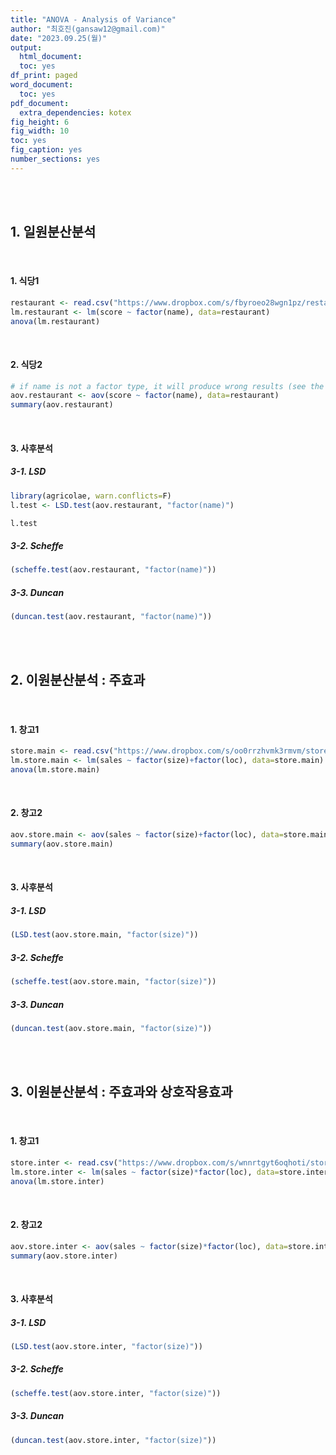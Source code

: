 ```yaml
---
title: "ANOVA - Analysis of Variance"
author: "최호진(gansaw12@gmail.com)"
date: "2023.09.25(월)"
output:
  html_document:
  toc: yes
df_print: paged
word_document:
  toc: yes
pdf_document:
  extra_dependencies: kotex
fig_height: 6
fig_width: 10
toc: yes
fig_caption: yes
number_sections: yes
---
```


<br>
<br>


## 1. 일원분산분석

<br>

#### 1. 식당1
```R
restaurant <- read.csv("https://www.dropbox.com/s/fbyroeo28wgn1pz/restaurant.csv?dl=1", header=F, col.names=c("id", "name", "score"))
lm.restaurant <- lm(score ~ factor(name), data=restaurant)
anova(lm.restaurant)
```

<br>

#### 2. 식당2
```r
# if name is not a factor type, it will produce wrong results (see the df)
aov.restaurant <- aov(score ~ factor(name), data=restaurant)
summary(aov.restaurant)
```

<br>

#### 3. 사후분석

##### 3-1. LSD
```r
library(agricolae, warn.conflicts=F)
l.test <- LSD.test(aov.restaurant, "factor(name)")

l.test
```
##### 3-2. Scheffe
```R
(scheffe.test(aov.restaurant, "factor(name)"))
```
##### 3-3. Duncan
```R
(duncan.test(aov.restaurant, "factor(name)"))
```

<br>
<br>

## 2. 이원분산분석 : 주효과

<br>

#### 1. 창고1
```r
store.main <- read.csv("https://www.dropbox.com/s/oo0rrzhvmk3rmvm/store_main.csv?dl=1", header=F, col.names=c("size","loc","sales"))
lm.store.main <- lm(sales ~ factor(size)+factor(loc), data=store.main)
anova(lm.store.main)
```

<br>

#### 2. 창고2
```r
aov.store.main <- aov(sales ~ factor(size)+factor(loc), data=store.main)
summary(aov.store.main)
```

<br>

#### 3. 사후분석

##### 3-1. LSD
```R
(LSD.test(aov.store.main, "factor(size)"))
```
##### 3-2. Scheffe
```R
(scheffe.test(aov.store.main, "factor(size)"))
```
##### 3-3. Duncan
```R
(duncan.test(aov.store.main, "factor(size)"))
```

<br>
<br>

## 3. 이원분산분석 : 주효과와 상호작용효과

<br>

#### 1. 창고1
```r
store.inter <- read.csv("https://www.dropbox.com/s/wnnrtgyt6oqhoti/store_interaction.csv?dl=1", header=F, col.names=c("size","loc","sales"))
lm.store.inter <- lm(sales ~ factor(size)*factor(loc), data=store.inter)
anova(lm.store.inter)
```

<br>

#### 2. 창고2
```r
aov.store.inter <- aov(sales ~ factor(size)*factor(loc), data=store.inter)
summary(aov.store.inter)
```

<br>

#### 3. 사후분석

##### 3-1. LSD
```R
(LSD.test(aov.store.inter, "factor(size)"))
```
##### 3-2. Scheffe
```R
(scheffe.test(aov.store.inter, "factor(size)"))
```
##### 3-3. Duncan
```R
(duncan.test(aov.store.inter, "factor(size)"))
```
